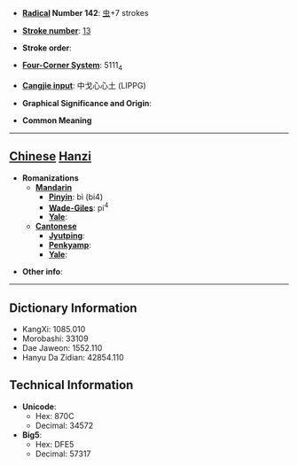 * '''[[Wiktionary:Chinese radical index| Radical]] Number 142''': [[Wiktionary:Chinese radical index 虫|虫]]+7 strokes

* '''[[Wiktionary:Chinese total strokes index|Stroke number]]''': [[Wiktionary:Chinese total strokes index 13|13]]

* '''Stroke order''': 

* '''[[Wiktionary:Chinese four corner index|Four-Corner System]]''': 5111<sub>4</sub>

* '''[[Wiktionary:Chinese Cangjie index|Cangjie input]]''': 中戈心心土 (LIPPG)

* '''Graphical Significance and Origin''': 

* '''Common Meaning'''

----

== [[Chinese]] [[Hanzi]] ==

* '''Romanizations'''
** '''[[Mandarin]]'''
*** '''[[Pinyin]]''': bì (bi4)
*** '''[[Wade-Giles]]''': pi<sup>4</sup>
*** '''[[Yale]]''': 
** '''[[Cantonese]]'''
*** '''[[Jyutping]]''':
*** '''[[Penkyamp]]''': 
*** '''[[Yale]]''': 

* '''Other info''': 

----

== Dictionary Information ==

* KangXi: 1085.010
* Morobashi: 33109
* Dae Jaweon: 1552.110
* Hanyu Da Zidian: 42854.110

== Technical Information ==

* '''Unicode''':
** Hex: 870C
** Decimal: 34572
* '''Big5''':
** Hex: DFE5
** Decimal: 57317